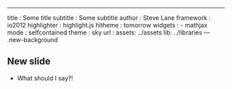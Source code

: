 ---
title		: Some title
subtitle	: Some subtitle
author		: Steve Lane
framework	: io2012
highlighter	: highlight.js
hitheme		: tomorrow
widgets		:
- mathjax
mode		: selfcontained
theme		: sky
url		:
 assets: ../assets
 lib: ../libraries
--- .new-background

<!-- To compile: -->
<!-- require(slidify) -->
<!-- slidify("filename.rmd") -->
<!-- Post creation need to edit html to adjust height and width. -->

## New slide

- What should I say?!
